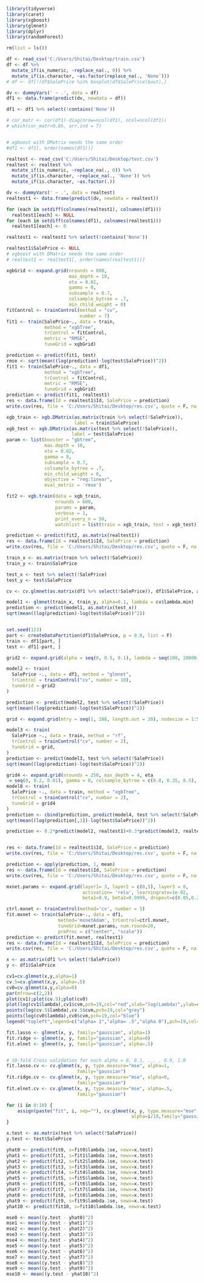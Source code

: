 ```{r libraries}
library(tidyverse)
library(caret)
library(xgboost)
library(glmnet)
library(dplyr)
library(randomForest)
```

```{r train preproc}
rm(list = ls())

df <- read_csv('C:/Users/Shitai/Desktop/train.csv')
df <- df %>% 
  mutate_if(is_numeric, ~replace_na(., 0)) %>% 
  mutate_if(is.character, ~as.factor(replace_na(., 'None')))
# df <- df[!(df$SalePrice %in% boxplot(df$SalePrice)$out),]

dv <- dummyVars(' ~ .', data = df)
df1 <- data.frame(predict(dv, newdata = df))

df1 <- df1 %>% select(!contains('None'))

# cor_matr <- cor(df1)-diag(nrow=ncol(df1), ncol=ncol(df1))
# which(cor_matr>0.85, arr.ind = T)


# xgboost with DMatrix needs the same order
#df1 <- df1[, order(names(df1))]

```

```{r test preproc}
realtest <- read_csv('C:/Users/Shitai/Desktop/test.csv')
realtest <- realtest %>% 
  mutate_if(is_numeric, ~replace_na(., 0)) %>% 
  mutate_if(is.character, ~replace_na(., 'None')) %>% 
  mutate_if(is.character, ~as.factor(.))

dv <- dummyVars(' ~ .', data = realtest)
realtest1 <- data.frame(predict(dv, newdata = realtest))

for (each in setdiff(colnames(realtest1), colnames(df1)))
  realtest1[each] <- NULL
for (each in setdiff(colnames(df1), colnames(realtest1)))
  realtest1[each] <- 0

realtest1 <- realtest1 %>% select(!contains('None'))

realtest1$SalePrice <- NULL
# xgboost with DMatrix needs the same order
# realtest1 <- realtest1[, order(names(realtest1))]

```

```{r xgbTree with caret}
xgbGrid <- expand.grid(nrounds = 600,
                       max_depth = 10, 
                       eta = 0.02, 
                       gamma = 0, 
                       subsample = 0.7, 
                       colsample_bytree = .7, 
                       min_child_weight = 0)
fitControl <- trainControl(method = "cv", 
                           number = 7)    
fit1 <- train(SalePrice~., data = train,
              method = "xgbTree",
              trControl = fitControl,
              metric = "RMSE",
              tuneGrid = xgbGrid)

prediction <- predict(fit1, test)
rmse <- sqrt(mean((log(prediction)-log(test$SalePrice))^2))
fit1 <- train(SalePrice~., data = df1,
              method = "xgbTree",
              trControl = fitControl,
              metric = "RMSE",
              tuneGrid = xgbGrid)
prediction <- predict(fit1, realtest1)
res <- data.frame(Id = realtest1$Id, SalePrice = prediction)
write.csv(res, file = 'C:/Users/Shitai/Desktop/res.csv', quote = F, na = '', row.names = F)

```

```{r xgbTree with DMatrix}

xgb_train <- xgb.DMatrix(as.matrix(train %>% select(!SalePrice)), 
                         label = train$SalePrice)
xgb_test <- xgb.DMatrix(as.matrix(test %>% select(!SalePrice)), 
                        label = test$SalePrice)
param <- list(booster = "gbtree", 
              max.depth = 10, 
              eta = 0.02, 
              gamma = 0, 
              subsample = 0.7, 
              colsample_bytree = .7, 
              min_child_weight = 0, 
              objective = "reg:linear", 
              eval_metric = 'rmse')

fit2 <- xgb.train(data = xgb_train,
                  nrounds = 600,
                  params = param,
                  verbose = 1,
                  print_every_n = 50,
                  watchlist = list(train = xgb_train, test = xgb_test))

prediction <- predict(fit2, as.matrix(realtest1))
res <- data.frame(Id = realtest1$Id, SalePrice = prediction)
write.csv(res, file = 'C:/Users/Shitai/Desktop/res.csv', quote = F, na = '', row.names = F)


```

```{r glmnet}
train_x <- as.matrix(train %>% select(!SalePrice))
train_y <- train$SalePrice

test_x <- test %>% select(!SalePrice)
test_y <- test$SalePrice

cv <- cv.glmnet(as.matrix(df1 %>% select(!SalePrice)), df1$SalePrice, alpha)

model1 <- glmnet(train_x, train_y, alpha=0.1, lambda = cv$lambda.min)
prediction <- predict(model1, as.matrix(test_x))
sqrt(mean((log(prediction)-log(test$SalePrice))^2))



```

```{r glmnet rf and xgbtree}
set.seed(123)
part <- createDataPartition(df1$SalePrice, p = 0.8, list = F)
train <- df1[part, ]
test <- df1[-part, ]

grid2 <- expand.grid(alpha = seq(0, 0.5, 0.1), lambda = seq(100, 20000, 100))

model2 <- train(
  SalePrice ~., data = df1, method = "glmnet",
  trControl = trainControl("cv", number = 10),
  tuneGrid = grid2
)

prediction <- predict(model2, test %>% select(!SalePrice))
sqrt(mean((log(prediction)-log(test$SalePrice))^2))
```

```{r}
grid <- expand.grid(mtry = seq(1, 288, length.out = 20), nodesize = 1:5)

model3 <- train(
  SalePrice ~., data = train, method = "rf",
  trControl = trainControl("cv", number = 2),
  tuneGrid = grid,
)
prediction <- predict(model3, test %>% select(!SalePrice))
sqrt(mean((log(prediction)-log(test$SalePrice))^2))
```

```{r}
grid4 <- expand.grid(nrounds = 250, max_depth = 4, eta
 = seq(0, 0.2, 0.01), gamma = 0, colsample_bytree = c(0.8, 0.35, 0.5), min_child_weight = 1, subsample = c(0.3, 0.7, 1))
model8 <- train(
  SalePrice ~., data = train, method = "xgbTree",
  trControl = trainControl("cv", number = 2),
  tuneGrid = grid4
)
prediction <- cbind(prediction, predict(model4, test %>% select(!SalePrice)))
sqrt(mean((log(prediction[,3])-log(test$SalePrice))^2))
```

```{r}

prediction <- 0.2*predict(model2, realtest1)+0.3*predict(model3, realtest1)+0.5*predict(model4, realtest1)


res <- data.frame(Id = realtest1$Id, SalePrice = prediction)
write.csv(res, file = 'C:/Users/Shitai/Desktop/res.csv', quote = F, na = '', row.names = F)
```


```{r}


prediction <- apply(prediction, 1, mean)
res <- data.frame(Id = realtest$Id, SalePrice = prediction)
write.csv(res, file = 'C:/Users/Shitai/Desktop/res.csv', quote = F, na = '', row.names = F)
```

```{r mxnet}
mxnet.params <- expand.grid(layer1= 3, layer2 = c(0,5), layer3 = 0, 
                            activation= 'relu', learningrate=1e-02,
                            beta1=0.9, beta2=0.9999, dropout=c(0.05,0.20))

ctrl.mxnet <- trainControl(method='cv', number = 5)
fit.mxnet <- train(SalePrice~., data = df1,  
                   method='mxnetAdam', trControl=ctrl.mxnet, 
                   tuneGrid=mxnet.params, num.round=20,
                   preProc = c("center", "scale"))
prediction <- predict(fit.mxnet, realtest1)
res <- data.frame(Id = realtest1$Id, SalePrice = prediction)
write.csv(res, file = 'C:/Users/Shitai/Desktop/res.csv', quote = F, na = '', row.names = F)
```

```{r}
x <- as.matrix(df1 %>% select(!SalePrice))
y <- df1$SalePrice

cv1=cv.glmnet(x,y,alpha=1)
cv.5=cv.glmnet(x,y, alpha=.5)
cv0=cv.glmnet(x,y,alpha=0)
par(mfrow=c(2,2))
plot(cv1);plot(cv.5);plot(cv0)
plot(log(cv1$lambda),cv1$cvm,pch=19,col="red",xlab="log(Lambda)",ylab=cv1$name)
points(log(cv.5$lambda),cv.5$cvm,pch=19,col="grey")
points(log(cv0$lambda),cv0$cvm,pch=19,col="blue")
legend("topleft",legend=c("alpha= 1","alpha= .5","alpha 0"),pch=19,col=c("red","grey","blue"))


```

```{r}
fit.lasso <- glmnet(x, y, family="gaussian", alpha=1)
fit.ridge <- glmnet(x, y, family="gaussian", alpha=0)
fit.elnet <- glmnet(x, y, family="gaussian", alpha=.5)


# 10-fold Cross validation for each alpha = 0, 0.1, ... , 0.9, 1.0
fit.lasso.cv <- cv.glmnet(x, y, type.measure="mse", alpha=1, 
                          family="gaussian")
fit.ridge.cv <- cv.glmnet(x, y, type.measure="mse", alpha=0,
                          family="gaussian")
fit.elnet.cv <- cv.glmnet(x, y, type.measure="mse", alpha=.5,
                          family="gaussian")

for (i in 0:10) {
    assign(paste("fit", i, sep=""), cv.glmnet(x, y, type.measure="mse", 
                                              alpha=i/10,family="gaussian"))
}

x.test <- as.matrix(test %>% select(!SalePrice))
y.test <- test$SalePrice

yhat0 <- predict(fit0, s=fit0$lambda.1se, newx=x.test)
yhat1 <- predict(fit1, s=fit1$lambda.1se, newx=x.test)
yhat2 <- predict(fit2, s=fit2$lambda.1se, newx=x.test)
yhat3 <- predict(fit3, s=fit3$lambda.1se, newx=x.test)
yhat4 <- predict(fit4, s=fit4$lambda.1se, newx=x.test)
yhat5 <- predict(fit5, s=fit5$lambda.1se, newx=x.test)
yhat6 <- predict(fit6, s=fit6$lambda.1se, newx=x.test)
yhat7 <- predict(fit7, s=fit7$lambda.1se, newx=x.test)
yhat8 <- predict(fit8, s=fit8$lambda.1se, newx=x.test)
yhat9 <- predict(fit9, s=fit9$lambda.1se, newx=x.test)
yhat10 <- predict(fit10, s=fit10$lambda.1se, newx=x.test)

mse0 <- mean((y.test - yhat0)^2)
mse1 <- mean((y.test - yhat1)^2)
mse2 <- mean((y.test - yhat2)^2)
mse3 <- mean((y.test - yhat3)^2)
mse4 <- mean((y.test - yhat4)^2)
mse5 <- mean((y.test - yhat5)^2)
mse6 <- mean((y.test - yhat6)^2)
mse7 <- mean((y.test - yhat7)^2)
mse8 <- mean((y.test - yhat8)^2)
mse9 <- mean((y.test - yhat9)^2)
mse10 <- mean((y.test - yhat10)^2)
```


